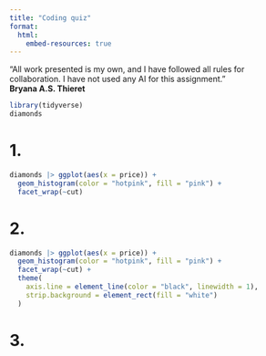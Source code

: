 ```yaml
---
title: "Coding quiz"
format: 
  html:
    embed-resources: true
---
```


“All work presented is my own, and I have followed all rules for collaboration. I have not used any AI for this assignment.”  
**Bryana A.S. Thieret**  



```r
library(tidyverse)
diamonds
```


# 1.  


```r
diamonds |> ggplot(aes(x = price)) +
  geom_histogram(color = "hotpink", fill = "pink") +
  facet_wrap(~cut)
```


# 2.  

```r
diamonds |> ggplot(aes(x = price)) +
  geom_histogram(color = "hotpink", fill = "pink") +
  facet_wrap(~cut) + 
  theme(
    axis.line = element_line(color = "black", linewidth = 1),
    strip.background = element_rect(fill = "white")
  )
```

# 3.  






